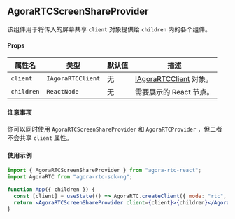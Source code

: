 ## AgoraRTCScreenShareProvider

该组件用于将传入的屏幕共享 `client` 对象提供给 `children` 内的各个组件。

#### Props

| 属性名     | 类型              | 默认值 | 描述                                                                                                                                          |
| ---------- | ----------------- | ------ | --------------------------------------------------------------------------------------------------------------------------------------------- |
| `client`   | `IAgoraRTCClient` | 无     | [IAgoraRTCClient](https://docportal.shengwang.cn/cn/live-streaming-premium-4.x/API%20Reference/web_ng/interfaces/iagorartcclient.html) 对象。 |
| `children` | `ReactNode`       | 无     | 需要展示的 React 节点。                                                                                                                       |

#### 注意事项

你可以同时使用 `AgoraRTCScreenShareProvider` 和 `AgoraRTCProvider` ，但二者不会共享 `client` 属性。

#### 使用示例

```jsx
import { AgoraRTCScreenShareProvider } from "agora-rtc-react";
import AgoraRTC from "agora-rtc-sdk-ng";

function App({ children }) {
  const [client] = useState(() => AgoraRTC.createClient({ mode: "rtc", codec: "vp8" }));
  return <AgoraRTCScreenShareProvider client={client}>{children}</AgoraRTCScreenShareProvider>;
}
```
